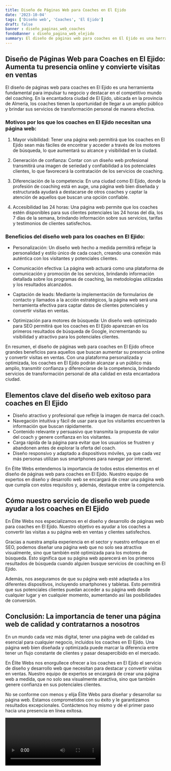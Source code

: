 ```yaml
---
title: Diseño de Páginas Web para Coaches en El Ejido
date: '2023-10-04'
tags: ['Diseño web', 'Coaches', 'El Ejido']
draft: false
banner : diseño_paginas_web_coaches
fondoBanner : diseño_pagina_web_elejido
summary: El diseño de páginas web para coaches en El Ejido es una herramienta fundamental para impulsar tu negocio y destacar en el competitivo mundo del coaching. En la encantadora ciudad de El Ejido, ubicada en la provincia de Almería, los coaches tienen la oportunidad de llegar a un amplio público y brindar sus servicios de transformación personal de manera efectiva.
---
```


## Diseño de Páginas Web para Coaches en El Ejido: Aumenta tu presencia online y convierte visitas en ventas

El diseño de páginas web para coaches en El Ejido es una herramienta fundamental para impulsar tu negocio y destacar en el competitivo mundo del coaching. En la encantadora ciudad de El Ejido, ubicada en la provincia de Almería, los coaches tienen la oportunidad de llegar a un amplio público y brindar sus servicios de transformación personal de manera efectiva.

### Motivos por los que los coaches en El Ejido necesitan una página web:

1. Mayor visibilidad: Tener una página web permitirá que los coaches en El Ejido sean más fáciles de encontrar y acceder a través de los motores de búsqueda, lo que aumentará su alcance y visibilidad en la ciudad.

2. Generación de confianza: Contar con un diseño web profesional transmitirá una imagen de seriedad y confiabilidad a los potenciales clientes, lo que favorecerá la contratación de los servicios de coaching.

3. Diferenciación de la competencia: En una ciudad como El Ejido, donde la profesión de coaching está en auge, una página web bien diseñada y estructurada ayudará a destacarse de otros coaches y captar la atención de aquellos que buscan una opción confiable.

4. Accesibilidad las 24 horas: Una página web permite que los coaches estén disponibles para sus clientes potenciales las 24 horas del día, los 7 días de la semana, brindando información sobre sus servicios, tarifas y testimonios de clientes satisfechos.

### Beneficios del diseño web para los coaches en El Ejido:

- Personalización: Un diseño web hecho a medida permitirá reflejar la personalidad y estilo único de cada coach, creando una conexión más auténtica con los visitantes y potenciales clientes.

- Comunicación efectiva: La página web actuará como una plataforma de comunicación y promoción de los servicios, brindando información detallada sobre los programas de coaching, las metodologías utilizadas y los resultados alcanzados.

- Captación de leads: Mediante la implementación de formularios de contacto y llamados a la acción estratégicos, la página web será una herramienta efectiva para captar datos de clientes potenciales y convertir visitas en ventas.

- Optimización para motores de búsqueda: Un diseño web optimizado para SEO permitirá que los coaches en El Ejido aparezcan en los primeros resultados de búsqueda de Google, incrementando su visibilidad y atractivo para los potenciales clientes.

En resumen, el diseño de páginas web para coaches en El Ejido ofrece grandes beneficios para aquellos que buscan aumentar su presencia online y convertir visitas en ventas. Con una plataforma personalizada y optimizada, los coaches en El Ejido podrán alcanzar a un público más amplio, transmitir confianza y diferenciarse de la competencia, brindando servicios de transformación personal de alta calidad en esta encantadora ciudad.

<GifSeo />

<Cta />

## Elementos clave del diseño web exitoso para coaches en El Ejido

- Diseño atractivo y profesional que refleje la imagen de marca del coach.
- Navegación intuitiva y fácil de usar para que los visitantes encuentren la información que buscan rápidamente.
- Contenido relevante y persuasivo que transmita la propuesta de valor del coach y genere confianza en los visitantes.
- Carga rápida de la página para evitar que los usuarios se frustren y abandonen antes de explorar la oferta del coach.
- Diseño responsivo y adaptado a dispositivos móviles, ya que cada vez más personas utilizan sus smartphones para navegar por internet.
 
En Élite Webs entendemos la importancia de todos estos elementos en el diseño de páginas web para coaches en El Ejido. Nuestro equipo de expertos en diseño y desarrollo web se encargará de crear una página web que cumpla con estos requisitos y, además, destaque entre la competencia.

## Cómo nuestro servicio de diseño web puede ayudar a los coaches en El Ejido

En Élite Webs nos especializamos en el diseño y desarrollo de páginas web para coaches en El Ejido. Nuestro objetivo es ayudar a los coaches a convertir las visitas a su página web en ventas y clientes satisfechos. 

Gracias a nuestra amplia experiencia en el sector y nuestro enfoque en el SEO, podemos diseñar una página web que no solo sea atractiva visualmente, sino que también esté optimizada para los motores de búsqueda. Esto significa que su página web aparecerá en los primeros resultados de búsqueda cuando alguien busque servicios de coaching en El Ejido.

Además, nos aseguramos de que su página web esté adaptada a los diferentes dispositivos, incluyendo smartphones y tabletas. Esto permitirá que sus potenciales clientes puedan acceder a su página web desde cualquier lugar y en cualquier momento, aumentando así las posibilidades de conversión.

## Conclusión: La importancia de tener una página web de calidad y contratarnos a nosotros

En un mundo cada vez más digital, tener una página web de calidad es esencial para cualquier negocio, incluidos los coaches en El Ejido. Una página web bien diseñada y optimizada puede marcar la diferencia entre tener un flujo constante de clientes y pasar desapercibido en el mercado.

En Élite Webs nos enorgullece ofrecer a los coaches en El Ejido el servicio de diseño y desarrollo web que necesitan para destacar y convertir visitas en ventas. Nuestro equipo de expertos se encargará de crear una página web a medida, que no solo sea visualmente atractiva, sino que también genere confianza en sus potenciales clientes.

No se conforme con menos y elija Élite Webs para diseñar y desarrollar su página web. Estamos comprometidos con su éxito y le garantizamos resultados excepcionales. Contáctenos hoy mismo y dé el primer paso hacia una presencia en línea exitosa.

<Video />

<CtaBot job='Coaches' city='El Ejido'/>

<Gmaps query='El Ejido+españa+maps' />